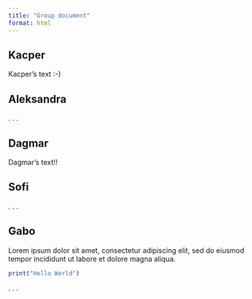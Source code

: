 ```yaml
---
title: "Group document"
format: html
---
```


## Kacper

Kacper's text :-)

## Aleksandra

. . .

## Dagmar

Dagmar's text!!

## Sofi

. . .

## Gabo
Lorem ipsum dolor sit amet, consectetur adipiscing elit, sed do eiusmod tempor incididunt ut labore et dolore magna aliqua.
```r
print("Hello World")
```


. . .
